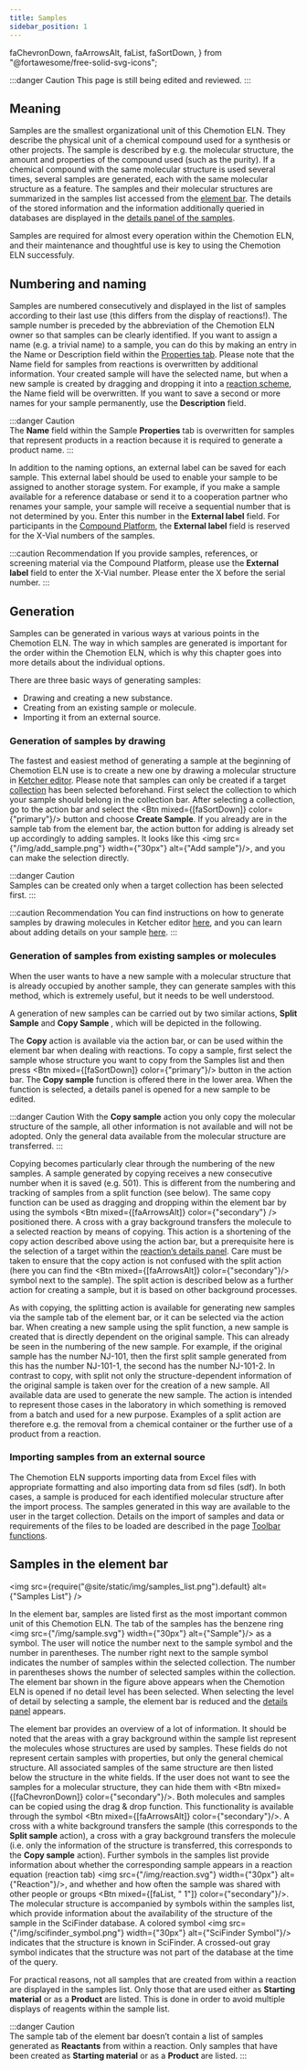 ```yaml
---
title: Samples
sidebar_position: 1
---
```


  faChevronDown,
  faArrowsAlt,
  faList,
  faSortDown,
} from "@fortawesome/free-solid-svg-icons";

:::danger Caution
This page is still being edited and reviewed.
:::

## Meaning

Samples are the smallest organizational unit of this Chemotion ELN. They describe the physical unit of a chemical compound used for a synthesis or other projects. The sample is described by e.g. the molecular structure, the amount and properties of the compound used (such as the purity). If a chemical compound with the same molecular structure is used several times, several samples are generated, each with the same molecular structure as a feature. The samples and their molecular structures are summarized in the samples list accessed from the [element bar](../../ui#element-bar). The details of the stored information and the information additionally queried in databases are displayed in the [details panel of the samples](../details#details-panel-for-samples).

Samples are required for almost every operation within the Chemotion ELN, and their maintenance and thoughtful use is key to using the Chemotion ELN successfuly.

## Numbering and naming

Samples are numbered consecutively and displayed in the list of samples according to their last use (this differs from the display of reactions!). The sample number is preceded by the abbreviation of the Chemotion ELN owner so that samples can be clearly identified. If you want to assign a name (e.g. a trivial name) to a sample, you can do this by making an entry in the Name or Description field within the [Properties tab](../details#properties-tab). Please note that the Name field for samples from reactions is overwritten by additional information. Your created sample will have the selected name, but when a new sample is created by dragging and dropping it into a [reaction scheme](../details#scheme-tab), the Name field will be overwritten. If you want to save a second or more names for your sample permanently, use the <b>Description</b> field.

:::danger Caution  
The <b>Name</b> field within the Sample <b>Properties</b> tab is overwritten for samples that represent products in a reaction because it is required to generate a product name.
:::

In addition to the naming options, an external label can be saved for each sample. This external label should be used to enable your sample to be assigned to another storage system. For example, if you make a sample available for a reference database or send it to a cooperation partner who renames your sample, your sample will receive a sequential number that is not determined by you. Enter this number in the <b>External label</b> field. For participants in the [Compound Platform](https://www.complat.kit.edu/), the <b>External label</b> field is reserved for the X-Vial numbers of the samples.

:::caution Recommendation
If you provide samples, references, or screening material via the Compound Platform, please use the <b>External label</b> field to enter the X-Vial number.
Please enter the X before the serial number.
:::

## Generation

Samples can be generated in various ways at various points in the Chemotion ELN. The way in which samples are generated is important for the order within the Chemotion ELN, which is why this chapter goes into more details about the individual options.

There are three basic ways of generating samples:

- Drawing and creating a new substance.
- Creating from an existing sample or molecule.
- Importing it from an external source.

### Generation of samples by drawing

The fastest and easiest method of generating a sample at the beginning of Chemotion ELN use is to create a new one by drawing a molecular structure in [Ketcher editor](../ketcher). Please note that samples can only be created if a target [collection](../collections) has been selected beforehand. First select the collection to which your sample should belong in the collection bar. After selecting a collection, go to the action bar and select the <Btn mixed={[faSortDown]} color={"primary"}/> button and choose <b>Create Sample</b>. If you already are in the sample tab from the element bar, the action button for adding is already set up accordingly to adding samples. It looks like this <img src={"/img/add_sample.png"} width={"30px"} alt={"Add sample"}/>, and you can make the selection directly.

:::danger Caution  
Samples can be created only when a target collection has been selected first.
:::

:::caution Recommendation
You can find instructions on how to generate samples by drawing molecules in Ketcher editor [here](../ketcher), and you can learn about adding details on your sample [here](../details#details-panel-for-samples).
:::

### Generation of samples from existing samples or molecules

When the user wants to have a new sample with a molecular structure that is already occupied by another sample, they can generate samples with this method, which is extremely useful, but it needs to be well understood.

A generation of new samples can be carried out by two similar actions, <b>Split Sample</b> and <b>Copy Sample </b>, which will be depicted in the following.

The <b>Copy</b> action is available via the action bar, or can be used within the element bar when dealing with reactions. To copy a sample, first select the sample whose structure you want to copy from the Samples list and then press <Btn mixed={[faSortDown]} color={"primary"}/> button in the action bar. The <b>Copy sample</b> function is offered there in the lower area. When the function is selected, a details panel is opened for a new sample to be edited.

:::danger Caution
With the <b>Copy sample</b> action you only copy the molecular structure of the sample, all other information is not available and will not be adopted. Only the general data available from the molecular structure are transferred.
:::

Copying becomes particularly clear through the numbering of the new samples. A sample generated by copying receives a new consecutive number when it is saved (e.g. 501). This is different from the numbering and tracking of samples from a split function (see below). The same copy function can be used as dragging and dropping within the element bar by using the symbols <Btn mixed={[faArrowsAlt]} color={"secondary"} /> positioned there. A cross with a gray background transfers the molecule to a selected reaction by means of copying. This action is a shortening of the copy action described above using the action bar, but a prerequisite here is the selection of a target within the [reaction’s details panel](../details#details-panel-for-reactions). Care must be taken to ensure that the copy action is not confused with the split action (here you can find the <Btn mixed={[faArrowsAlt]} color={"secondary"}/> symbol next to the sample). The split action is described below as a further action for creating a sample, but it is based on other background processes.

As with copying, the splitting action is available for generating new samples via the sample tab of the element bar, or it can be selected via the action bar. When creating a new sample using the split function, a new sample is created that is directly dependent on the original sample. This can already be seen in the numbering of the new sample. For example, if the original sample has the number NJ-101, then the first split sample generated from this has the number NJ-101-1, the second has the number NJ-101-2. In contrast to copy, with split not only the structure-dependent information of the original sample is taken over for the creation of a new sample. All available data are used to generate the new sample. The action is intended to represent those cases in the laboratory in which something is removed from a batch and used for a new purpose. Examples of a split action are therefore e.g. the removal from a chemical container or the further use of a product from a reaction.

### Importing samples from an external source

The Chemotion ELN supports importing data from Excel files with appropriate formatting and also importing data from sd files (sdf). In both cases, a sample is produced for each identified molecular structure after the import process. The samples generated in this way are available to the user in the target collection. Details on the import of samples and data or requirements of the files to be loaded are described in the page [Toolbar functions](../toolbar#importing-data).

## Samples in the element bar

<img
  src={require("@site/static/img/samples_list.png").default}
  alt={"Samples List"}
/>

In the element bar, samples are listed first as the most important common unit of this Chemotion ELN. The tab of the samples has the benzene ring <img src={"/img/sample.svg"} width={"30px"} alt={"Sample"}/> as a symbol. The user will notice the number next to the sample symbol and the number in parentheses. The number right next to the sample symbol indicates the number of samples within the selected collection. The number in parentheses shows the number of selected samples within the collection. The element bar shown in the figure above appears when the Chemotion ELN is opened if no detail level has been selected. When selecting the level of detail by selecting a sample, the element bar is reduced and the [details panel](../details#details-panel-for-samples) appears.

The element bar provides an overview of a lot of information. It should be noted that the areas with a gray background within the sample list represent the molecules whose structures are used by samples. These fields do not represent certain samples with properties, but only the general chemical structure. All associated samples of the same structure are then listed below the structure in the white fields. If the user does not want to see the samples for a molecular structure, they can hide them with <Btn mixed={[faChevronDown]} color={"secondary"}/>. Both molecules and samples can be copied using the drag & drop function. This functionality is available through the symbol <Btn mixed={[faArrowsAlt]} color={"secondary"}/>. A cross with a white background transfers the sample (this corresponds to the <b>Split sample</b> action), a cross with a gray background transfers the molecule (i.e. only the information of the structure is transferred, this corresponds to the <b>Copy sample</b> action). Further symbols in the samples list provide information about whether the corresponding sample appears in a reaction equation (reaction tab) <img src={"/img/reaction.svg"} width={"30px"} alt={"Reaction"}/>, and whether and how often the sample was shared with other people or groups <Btn mixed={[faList, " 1"]} color={"secondary"}/>. The molecular structure is accompanied by symbols within the samples list, which provide information about the availability of the structure of the sample in the SciFinder database. A colored symbol <img src={"/img/scifinder_symbol.png"} width={"30px"} alt={"SciFinder Symbol"}/> indicates that the structure is known in SciFinder. A crossed-out gray symbol indicates that the structure was not part of the database at the time of the query.

For practical reasons, not all samples that are created from within a reaction are displayed in the samples list. Only those that are used either as <b>Starting material</b> or as a <b>Product</b> are listed. This is done in order to avoid multiple displays of reagents within the sample list.

:::danger Caution  
The sample tab of the element bar doesn’t contain a list of samples generated as <b>Reactants</b> from within a reaction. Only samples that have been created as <b>Starting material</b> or as a <b>Product</b> are listed.
:::

